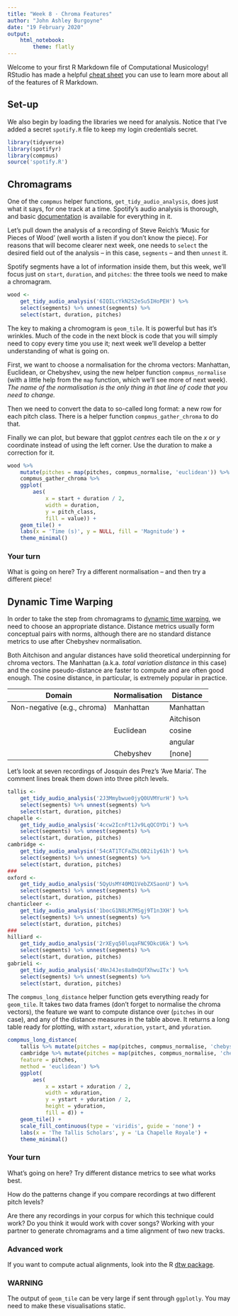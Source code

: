 ```yaml
---
title: "Week 8 · Chroma Features"
author: "John Ashley Burgoyne"
date: "19 February 2020"
output: 
    html_notebook:
        theme: flatly
---
```


Welcome to your first R Markdown file of Computational Musicology! RStudio has made a helpful [cheat sheet][1] you can use to learn more about all of the features of R Markdown.

## Set-up

We also begin by loading the libraries we need for analysis. Notice that I've added a secret `spotify.R` file to keep my login credentials secret.

```r
library(tidyverse)
library(spotifyr)
library(compmus)
source('spotify.R')
```

## Chromagrams

One of the `compmus` helper functions, `get_tidy_audio_analysis`, does just what it says, for one track at a time. Spotify's audio analysis is thorough, and basic [documentation][2] is available for everything in it.

Let's pull down the analysis of a recording of Steve Reich's 'Music for Pieces of Wood' (well worth a listen if you don't know the piece). For reasons that will become clearer next week, one needs to `select` the desired field out of the analysis -- in this case, `segments` -- and then `unnest` it.

Spotify segments have a lot of information inside them, but this week, we'll focus just on `start`, `duration`, and `pitches`: the three tools we need to make a chromagram.

```r
wood <- 
    get_tidy_audio_analysis('6IQILcYkN2S2eSu5IHoPEH') %>% 
    select(segments) %>% unnest(segments) %>% 
    select(start, duration, pitches)
```

The key to making a chromogram is `geom_tile`. It is powerful but has it's wrinkles. Much of the code in the next block is code that you will simply need to copy every time you use it; next week we'll develop a better understanding of what is going on.

First, we want to choose a normalisation for the chroma vectors: Manhattan, Euclidean, or Chebyshev, using the new helper function `compmus_normalise` (with a little help from the `map` function, which we'll see more of next week). *The name of the normalisation is the only thing in that line of code that you need to change.* 

Then we need to convert the data to so-called long format: a new row for each pitch class. There is a helper function `compmus_gather_chroma` to do that.

Finally we can plot, but beware that ggplot *centres* each tile on the *x* or *y* coordinate instead of using the left corner. Use the duration to make a correction for it.

```r
wood %>% 
    mutate(pitches = map(pitches, compmus_normalise, 'euclidean')) %>% 
    compmus_gather_chroma %>% 
    ggplot(
        aes(
            x = start + duration / 2, 
            width = duration, 
            y = pitch_class, 
            fill = value)) + 
    geom_tile() +
    labs(x = 'Time (s)', y = NULL, fill = 'Magnitude') +
    theme_minimal()
```

### Your turn

What is going on here? Try a different normalisation -- and then try a different piece!

## Dynamic Time Warping

In order to take the step from chromagrams to [dynamic time warping][3], we need to choose an appropriate distance. Distance metrics usually form conceptual pairs with norms, although there are no standard distance metrics to use after Chebyshev normalisation.

Both Aitchison and angular distances have solid theoretical underpinning for chroma vectors. The Manhattan (a.k.a. *total variation distance* in this case) and the cosine pseudo-distance are faster to compute and are often good enough. The cosine distance, in particular, is extremely popular in practice.

| Domain                      | Normalisation | Distance  |
| ----------------------------|---------------|-----------|
| Non-negative (e.g., chroma) | Manhattan     | Manhattan |
|                             |               | Aitchison |
|                             | Euclidean     | cosine    |
|                             |               | angular   |
|                             | Chebyshev     | [none]    |

Let's look at seven recordings of Josquin des Prez's 'Ave Maria'. The comment lines break them down into three pitch levels.

```r
tallis <- 
    get_tidy_audio_analysis('2J3Mmybwue0jyQ0UVMYurH') %>% 
    select(segments) %>% unnest(segments) %>% 
    select(start, duration, pitches)
chapelle <- 
    get_tidy_audio_analysis('4ccw2IcnFt1Jv9LqQCOYDi') %>% 
    select(segments) %>% unnest(segments) %>% 
    select(start, duration, pitches)
cambridge <- 
    get_tidy_audio_analysis('54cAT1TCFaZbLOB2i1y61h') %>% 
    select(segments) %>% unnest(segments) %>% 
    select(start, duration, pitches)
###
oxford <- 
    get_tidy_audio_analysis('5QyUsMY40MQ1VebZXSaonU') %>% 
    select(segments) %>% unnest(segments) %>% 
    select(start, duration, pitches)
chanticleer <- 
    get_tidy_audio_analysis('1bocG1N8LM7MSgj9T1n3XH') %>% 
    select(segments) %>% unnest(segments) %>% 
    select(start, duration, pitches)
###
hilliard <- 
    get_tidy_audio_analysis('2rXEyq50luqaFNC9DkcU6k') %>% 
    select(segments) %>% unnest(segments) %>% 
    select(start, duration, pitches)
gabrieli <- 
    get_tidy_audio_analysis('4NnJ4Jes8a8mQUfXhwuITx') %>% 
    select(segments) %>% unnest(segments) %>% 
    select(start, duration, pitches)
```

The `compmus_long_distance` helper function gets everything ready for `geom_tile`. It takes two data frames (don't forget to normalise the chroma vectors), the feature we want to compute distance over (`pitches` in our case), and any of the distance measures in the table above. It returns a long table ready for plotting, with `xstart`, `xduration`, `ystart`, and `yduration`.

```r
compmus_long_distance(
    tallis %>% mutate(pitches = map(pitches, compmus_normalise, 'chebyshev')),
    cambridge %>% mutate(pitches = map(pitches, compmus_normalise, 'chebyshev')),
    feature = pitches,
    method = 'euclidean') %>% 
    ggplot(
        aes(
            x = xstart + xduration / 2, 
            width = xduration,
            y = ystart + yduration / 2,
            height = yduration,
            fill = d)) + 
    geom_tile() +
    scale_fill_continuous(type = 'viridis', guide = 'none') +
    labs(x = 'The Tallis Scholars', y = 'La Chapelle Royale') +
    theme_minimal()
```

### Your turn

What's going on here? Try different distance metrics to see what works best.

How do the patterns change if you compare recordings at two different pitch levels?

Are there any recordings in your corpus for which this technique could work? Do you think it would work with cover songs? Working with your partner to generate chromagrams and a time alignment of two new tracks.

### Advanced work

If you want to compute actual alignments, look into the R [dtw package][4].

### WARNING

The output of `geom_tile` can be very large if sent through `ggplotly`. You may need to make these visualisations static.


[1]: https://github.com/rstudio/cheatsheets/blob/master/rmarkdown-2.0.pdf
[2]: https://developer.spotify.com/documentation/web-api/reference/tracks/get-audio-analysis/
[3]: https://www.youtube.com/watch?time_continue=62&v=gsYhDp2VXMo
[4]: https://cran.r-project.org/web/packages/dtw/index.html